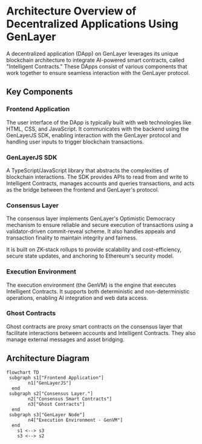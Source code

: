 # Architecture Overview of Decentralized Applications Using GenLayer

A decentralized application (DApp) on GenLayer leverages its unique blockchain architecture to integrate AI-powered smart contracts, called "Intelligent Contracts." These DApps consist of various components that work together to ensure seamless interaction with the GenLayer protocol.

## Key Components

### Frontend Application
The user interface of the DApp is typically built with web technologies like HTML, CSS, and JavaScript. It communicates with the backend using the GenLayerJS SDK, enabling interaction with the GenLayer protocol and handling user inputs to trigger blockchain transactions.

### GenLayerJS SDK
A TypeScript/JavaScript library that abstracts the complexities of blockchain interactions. The SDK provides APIs to read from and write to Intelligent Contracts, manages accounts and queries transactions, and acts as the bridge between the frontend and GenLayer's protocol.

### Consensus Layer
The consensus layer implements GenLayer's Optimistic Democracy mechanism to ensure reliable and secure execution of transactions using a validator-driven commit-reveal scheme. It also handles appeals and transaction finality to maintain integrity and fairness.

It is built on ZK-stack rollups to provide scalability and cost-efficiency, secure state updates, and anchoring to Ethereum's security model.

### Execution Environment
The execution environment (the GenVM) is the engine that executes Intelligent Contracts. It supports both deterministic and non-deterministic operations, enabling AI integration and web data access.

### Ghost Contracts
Ghost contracts are proxy smart contracts on the consensus layer that facilitate interactions between accounts and Intelligent Contracts. They also manage external messages and asset bridging.


## Architecture Diagram

```mermaid
flowchart TD
 subgraph s1["Frontend Application"]
        n1["GenLayerJS"]
  end
 subgraph s2["Consensus Layer."]
        n2["Consensus Smart Contracts"]
        n3["Ghost Contracts"]
  end
 subgraph s3["GenLayer Node"]
        n4["Execution Environment - GenVM"]
  end
    s1 <--> s3
    s3 <--> s2
```